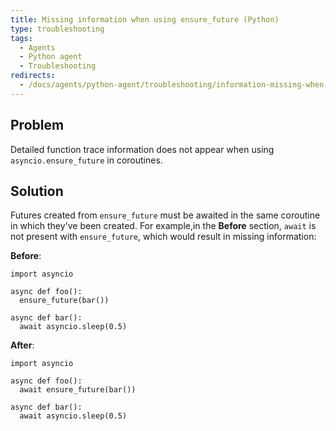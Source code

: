 ```yaml
---
title: Missing information when using ensure_future (Python)
type: troubleshooting
tags:
  - Agents
  - Python agent
  - Troubleshooting
redirects:
  - /docs/agents/python-agent/troubleshooting/information-missing-when-using-ensurefuture-python
---
```


## Problem

Detailed function trace information does not appear when using `asyncio.ensure_future` in coroutines.

## Solution

Futures created from `ensure_future` must be awaited in the same coroutine in which they've been created. For example,in the **Before** section, `await` is not present with `ensure_future`, which would result in missing information:

**Before**:

```
import asyncio

async def foo():
  ensure_future(bar())

async def bar():
  await asyncio.sleep(0.5)
```

**After**:

```
import asyncio

async def foo():
  await ensure_future(bar())

async def bar():
  await asyncio.sleep(0.5)
```
